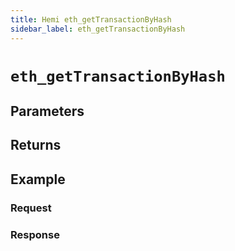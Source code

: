 ```yaml
---
title: Hemi eth_getTransactionByHash
sidebar_label: eth_getTransactionByHash
---
```




# `eth_getTransactionByHash`

<Description />

## Parameters


<Params />

## Returns


<Returns />

## Example


<Example />

### Request


<Request />

### Response


<Response />
